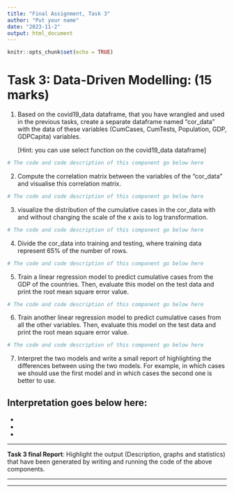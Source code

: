 ```yaml
---
title: "Final Assignment, Task 3"
author: "Put your name"
date: "2023-11-2"
output: html_document
---
```


```r
knitr::opts_chunk$set(echo = TRUE)
```

# Task 3: Data-Driven Modelling: 	(15 marks)

1. Based on the covid19_data dataframe, that you have wrangled and used in the previous tasks, create a separate dataframe named "cor_data" with the data of these variables (CumCases, CumTests, Population, GDP, GDPCapita) variables.

    [Hint: you can use select function on the covid19_data dataframe]

```r
# The code and code description of this component go below here

```

2. Compute the correlation matrix between the variables of the “cor_data” and visualise this correlation matrix.

```r
# The code and code description of this component go below here

```

3. visualize the distribution of the cumulative cases in the cor_data with and without changing the scale of the x axis to log transformation.

```r
# The code and code description of this component go below here

```

4. Divide the cor_data into training and testing, where training data represent 65% of the number of rows.

```r
# The code and code description of this component go below here

```

5. Train a linear regression model to predict cumulative cases from the GDP of the countries. Then, evaluate this model on the test data and print the root mean square error value.

```r
# The code and code description of this component go below here

```

6. Train another linear regression model to predict cumulative cases from all the other variables. Then, evaluate this model on the test data and print the root mean square error value.

```r
# The code and code description of this component go below here

```

7. Interpret the two models and write a small report of highlighting the differences between using the two models. For example, in which cases we should use the first model and in which cases the second one is better to use.

**Interpretation goes below here**:
- 
- 
- 
-

----

**Task 3 final Report**: Highlight the output (Description, graphs and statistics) that have been generated by writing and running the code of the above components. 

----

*** 